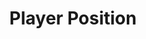 ---
title: Player Position
description: Simple Astroids clone
pubDate: Nov. 14, 2017
heroImage: /tuts/gtk-ast/astroids_09.png
source: https://github.com/kion-dgl/DashGL-GTK-Astroids-Tutorial/tree/master/09_Player_Position
---